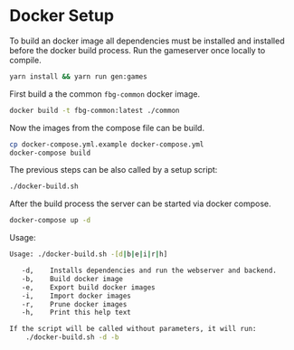 
<Meta title="Documentation/Docker Setup" />

# Docker Setup

To build an docker image all dependencies must be installed and installed before the docker build process. Run the gameserver  once locally to compile.

```bash
yarn install && yarn run gen:games
```

First build a the common `fbg-common` docker image.

```bash
docker build -t fbg-common:latest ./common
```

Now the images from the compose file can be build.

```bash
cp docker-compose.yml.example docker-compose.yml
docker-compose build
```

The previous steps can be also called by a setup script:

```bash
./docker-build.sh
```



After the build process the server can be started via docker compose.

```bash
docker-compose up -d
```

Usage:

```bash
Usage: ./docker-build.sh -[d|b|e|i|r|h]

   -d,    Installs dependencies and run the webserver and backend.
   -b,    Build docker image
   -e,    Export build docker images
   -i,    Import docker images
   -r,    Prune docker images
   -h,    Print this help text

If the script will be called without parameters, it will run:
    ./docker-build.sh -d -b
```